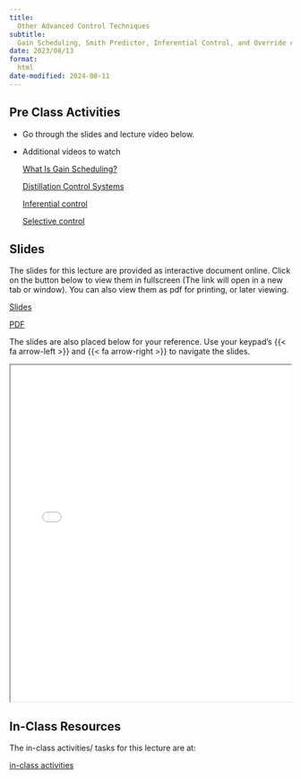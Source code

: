 ```yaml
---
title: 
  Other Advanced Control Techniques 
subtitle:
  Gain Scheduling, Smith Predictor, Inferential Control, and Override control
date: 2023/08/13
format:
  html
date-modified: 2024-08-11
---
```


## Pre Class Activities

- Go through the slides and lecture video below. 

- Additional videos to watch

  [What Is Gain Scheduling?](https://youtu.be/YiUjAV1bhKs)

  [Distillation Control Systems](https://youtu.be/h-vbButULsE)
  
  [Inferential control](https://youtu.be/88G1ZJh5P7o)

  [Selective control](https://youtu.be/i_ijEBv0zRA)
  

## Slides

The slides for this lecture are provided as interactive document online. Click
on the button below to view them in fullscreen (The link will open in a new tab
or window). You can also view them as pdf for printing, or later viewing.  

:::{.grid}

::: {.g-col-1}
[Slides](../../slides/04-pid_enhancements/index.qmd){target="_blank" .btn .btn-success .btn-lg role="button"}

:::

::: {.g-col-1}
[PDF](../../slides/04-pid_enhancements/04-pid_enhancements.pdf){target="_blank" .btn .btn-info .btn-lg role="button"}

:::
:::


The slides are also placed below for your reference. Use your keypad's
{{< fa arrow-left >}} and {{< fa arrow-right >}} to navigate the slides.

::: {.container style="position: relative;overflow: hidden;width:
100%;min-height:600px;"}
<iframe src="../../slides/04-pid_enhancements/"
style="position=absolute;top: 0;left: 0;bottom: 0;right: 0;width:
100%;min-height:600px;"></iframe>
:::


<!--

## Videos

::: {.panel-tabset}
## Introduction to Cascade Control
{{< video https://www.youtube.com/embed/EPaQWBWp064 >}}

## Cascade control
{{< video https://www.youtube.com/embed/ykGU-673Olw >}}


## Cascaded loops
{{< video https://www.youtube.com/embed/tbgV6caAVcs >}}
:::


## Lecture notes

Detailed lcture notes are available for this lecture. 
You can browse them by
clicking on the link below. 
You can also download them in various formats from
the link. 

:::{.grid}
::: {.g-col-3}
[Lecture Notes](../../notes/01-recap/index.qmd){.btn .btn-success .btn-lg role="button"}

:::
:::

-->

## In-Class Resources

The in-class activities/ tasks for this lecture are at:

:::{.grid}
::: {.g-col-5}

[in-class activities](../../notes/04-pid_enhancements/in-class-activities.qmd){.btn .btn-success .btn-lg role="button"}

:::
:::



